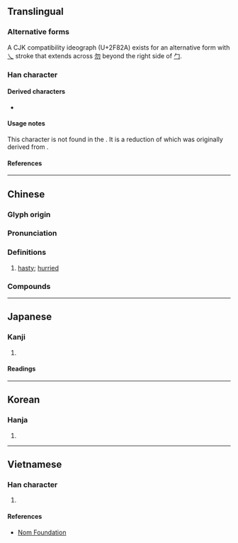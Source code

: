 {{also|悤|怱|匁|勿}}
{{character info}}
{{character info|0x2F82A}}
==Translingual==

===Alternative forms===
A CJK compatibility ideograph (U+2F82A) exists for an alternative form with [[乀]] stroke that extends across [[勿]] beyond the right side of [[勹]].

===Han character===
{{Han char|rn=20|rad=勹|as=03|sn=5|four=27450|canj=PKK|ids=⿻勿丶(U+5306),⿻勿乀(U+2F82A)}}

====Derived characters====
* {{l|mul|[[茐]], [[䖏]], [[𡧴]], [[𢝰]], [[𬖕]], [[𠰯]], [[𠱱]], [[𢫍]], [[𦓭]], [[𨠞]], [[𨣭]], [[𩂜]], [[𠁅]]}}

====Usage notes====
This character is not found in the {{w|Kangxi dictionary}}. It is a reduction of {{l|mul|怱}} which was originally derived from {{l|mul|悤}}.

====References====
{{Han ref|kx=0151.031|dkj=02511|dj=0340.070|hdz=10257.020|uh=5306}}
{{Han ref|uh=2F82A}}

----

==Chinese==
{{zh-forms|alt=悤:original form,怱:variant of 悤,忩:unorthodox variant of 悤,匇}}

===Glyph origin===
{{Han etym}}
{{rfe|zh}}

===Pronunciation===
{{zh-pron
|m=cōng
|c=cung1
|h=pfs=
|md=
|mn=chhong/qz,xm,zz:chhang
|mn_note=chhong - literary; chhang - vernacular
|mn-t=cong1
|w=1tshon
|mc=y
|oc=y
|cat=a
}}

===Definitions===
{{zh-hanzi}}

# [[hasty]]; [[hurried]]

===Compounds===
{{zh-der|匆匆忙忙|匆猝|匆忙|來去匆匆|匆促|匆遽|匆匆|行色匆匆|興匆匆}}

----

==Japanese==

===Kanji===
{{ja-kanji|grade=|rs=勹03}}

# {{rfdef|ja|sort=勹03}}

====Readings====
{{ja-readings
|goon=す
|kanon=そう
|kun=いそが-し.い
}}

----

==Korean==

===Hanja===
{{ko-hanja|총}}

# {{rfdef|ko|sort=勹03}}

----

==Vietnamese==

===Han character===
{{vi-readings|rs=勹03|reading=thông}}

# {{rfdef|vi|sort=勹03}}

====References====
*[http://nomfoundation.org/common/nom_details.php?codepoint=5306 Nom Foundation]